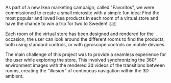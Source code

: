 

As part of a new Ikea marketing campaign, called "Favoritos", we were commissioned to create a small microsite with a simple fun idea: Find the most popular and loved ikea products in each room of a virtual store and have the chance to win a trip for two to Sweden! 🇸🇪

Each room of the virtual store has been designed and rendered for the occasion, the user can look around the different rooms to find the products, both using standard controls, or with gyroscope controls on mobile devices.

The main challenge of this project was to provide a seamless experience for the user while exploring the store. This involved synchronizing the 360° environment images with the rendered 3d videos of the transitions between rooms, creating the <i>"illusion"</i> of continuous navigation within the 3D ambient.

<MarkdownVideo
  title="Home Transition"
  src="/assets/videos/works/ikea/home-transition.mp4"
  poster="/assets/videos/works/ikea/home-transition-poster.jpg"
  className="aspect-[1565/1080]"
  wide
  showCaption
  autoPlay
  muted
  loop
/>

<MarkdownVideo
  title="Rooms Transition"
  src="/assets/videos/works/ikea/rooms-transition.mp4"
  poster="/assets/videos/works/ikea/rooms-transition-poster.jpg"
  className="aspect-[1565/1080]"
  wide
  showCaption
  autoPlay
  muted
  loop
/>

<MarkdownVideo
  title="Room Navigation"
  src="/assets/videos/works/ikea/room-navigation.mp4"
  poster="/assets/videos/works/ikea/room-navigation-poster.jpg"
  className="aspect-[1565/1080]"
  wide
  showCaption
  autoPlay
  muted
  loop
/>
